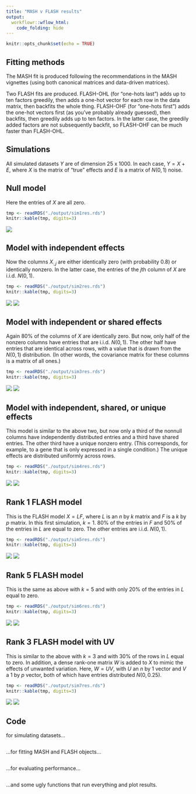 ```yaml
---
title: "MASH v FLASH results"
output: 
  workflowr::wflow_html:
    code_folding: hide
---
```


```r
knitr::opts_chunk$set(echo = TRUE)
```

## Fitting methods

The MASH fit is produced following the recommendations in the MASH vignettes (using both canonical matrices and data-driven matrices).

Two FLASH fits are produced. FLASH-OHL (for "one-hots last") adds up to ten factors greedily, then adds a one-hot vector for each row in the data matrix, then backfits the whole thing. FLASH-OHF (for "one-hots first") adds the one-hot vectors first (as you've probably already guessed), then backfits, then greedily adds up to ten factors. In the latter case, the greedily added factors are not subsequently backfit, so FLASH-OHF can be much faster than FLASH-OHL.

## Simulations

All simulated datasets $Y$ are of dimension 25 x 1000. In each case, $Y = X + E$, where $X$ is the matrix of "true" effects and $E$ is a matrix of $N(0, 1)$ noise.

## Null model

Here the entries of $X$ are all zero.

```r
tmp <- readRDS("./output/sim1res.rds")
knitr::kable(tmp, digits=3)
```

![](images/sim1time.png)

## Model with independent effects

Now the columns $X_{:, j}$ are either identically zero (with probability 0.8) or identically nonzero. In the latter case, the entries of the $j$th column of $X$ are i.i.d. $N(0, 1)$.

```r
tmp <- readRDS("./output/sim2res.rds")
knitr::kable(tmp, digits=3)
```

![](images/sim2ROC.png)
![](images/sim2time.png)

## Model with independent or shared effects

Again 80% of the columns of $X$ are identically zero. But now, only half of the nonzero columns have entries that are i.i.d. $N(0, 1)$. The other half have entries that are identical across rows, with a value that is drawn from the $N(0, 1)$ distribution. (In other words, the covariance matrix for these columns is a matrix of all ones.)

```r
tmp <- readRDS("./output/sim3res.rds")
knitr::kable(tmp, digits=3)
```

![](images/sim3ROC.png)
![](images/sim3time.png)

## Model with independent, shared, or unique effects

This model is similar to the above two, but now only a third of the nonnull columns have independently distributed entries and a third have shared entries. The other third have a unique nonzero entry. (This corresponds, for example, to a gene that is only expressed in a single condition.) The unique effects are distributed uniformly across rows.

```r
tmp <- readRDS("./output/sim4res.rds")
knitr::kable(tmp, digits=3)
```

![](images/sim4ROC.png)
![](images/sim4time.png)

## Rank 1 FLASH model

This is the FLASH model $X = LF$, where $L$ is an $n$ by $k$ matrix and $F$ is a $k$ by $p$ matrix. In this first simulation, $k = 1$. 80% of the entries in $F$ and 50% of the entries in $L$ are equal to zero. The other entries are i.i.d. $N(0, 1)$.

```r
tmp <- readRDS("./output/sim5res.rds")
knitr::kable(tmp, digits=3)
```

![](images/sim5ROC.png)
![](images/sim5time.png)

## Rank 5 FLASH model 

This is the same as above with $k = 5$ and with only 20% of the entries in $L$ equal to zero.

```r
tmp <- readRDS("./output/sim6res.rds")
knitr::kable(tmp, digits=3)
```

![](images/sim6ROC.png)
![](images/sim6time.png)

## Rank 3 FLASH model with UV

This is similar to the above with $k = 3$ and with 30% of the rows in $L$ equal to zero. In addition, a dense rank-one matrix $W$ is added to $X$ to mimic the effects of unwanted variation. Here, $W = UV$, with $U$ an $n$ by 1 vector and $V$ a 1 by $p$ vector, both of which have entries distributed $N(0, 0.25)$.

```r
tmp <- readRDS("./output/sim7res.rds")
knitr::kable(tmp, digits=3)
```

![](images/sim7ROC.png)
![](images/sim7time.png)


## Code

for simulating datasets...
```r
```

...for fitting MASH and FLASH objects...
```r
```

...for evaluating performance...
```r
```

...and some ugly functions that run everything and plot results.
```r
```
